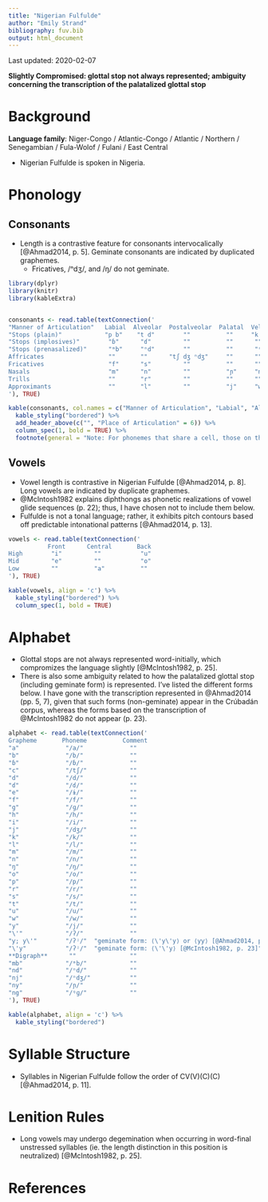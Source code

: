 ```yaml
---
title: "Nigerian Fulfulde"
author: "Emily Strand"
bibliography: fuv.bib
output: html_document
---
```


Last updated: 2020-02-07

**Slightly Compromised: glottal stop not always represented; ambiguity concerning the transcription of the palatalized glottal stop**

# Background

**Language family**: Niger-Congo / Atlantic-Congo / Atlantic / Northern / Senegambian / Fula-Wolof / Fulani / East Central

* Nigerian Fulfulde is spoken in Nigeria.

# Phonology

## Consonants

* Length is a contrastive feature for consonants intervocalically [@Ahmad2014, p. 5]. Geminate consonants are indicated by duplicated graphemes.
    - Fricatives, /ⁿdʒ/, and /ŋ/ do not geminate.

```r

library(dplyr)
library(knitr)
library(kableExtra)


consonants <- read.table(textConnection('
"Manner of Articulation"   Labial  Alveolar  Postalveolar  Palatal  Velar   Glottal   
"Stops (plain)"            "p b"    "t d"        ""          ""     "k ɡ"   "ʔ ʔʲ"
"Stops (implosives)"        "ɓ"      "ɗ"         ""          ""      ""       ""
"Stops (prenasalized)"      "ᵐb"     "ⁿd"        ""          ""      "ᵑɡ"     ""
Affricates                  ""       ""      "tʃ dʒ ⁿdʒ"     ""      ""       ""
Fricatives                  "f"      "s"         ""          ""      ""       "h"
Nasals                      "m"      "n"         ""          "ɲ"     "ŋ"      ""
Trills                      ""       "r"         ""          ""      ""       ""
Approximants                ""       "l"         ""          "j"     "w"      ""
'), TRUE)

kable(consonants, col.names = c("Manner of Articulation", "Labial", "Alveolar", "Postalveolar", "Palatal", "Velar", "Glottal"), align = 'c') %>%
  kable_styling("bordered") %>%
  add_header_above(c("", "Place of Articulation" = 6)) %>%
  column_spec(1, bold = TRUE) %>%
  footnote(general = "Note: For phonemes that share a cell, those on the left are voiceless and those on the right are voiced. The postalveolar affricate on the right is prenasalized. The glottal stop on the right is palatalized.", general_title = "")
```

## Vowels

* Vowel length is contrastive in Nigerian Fulfulde [@Ahmad2014, p. 8]. Long vowels are indicated by duplicate graphemes.
* @McIntosh1982 explains diphthongs as phonetic realizations of vowel glide sequences (p. 22); thus, I have chosen not to include them below.
* Fulfulde is not a tonal language; rather, it exhibits pitch contours based off predictable intonational patterns [@Ahmad2014, p. 13].

```r

vowels <- read.table(textConnection('
           Front      Central       Back
High        "i"         ""           "u"
Mid         "e"         ""           "o"
Low         ""          "a"          ""
'), TRUE)

kable(vowels, align = 'c') %>%
  kable_styling("bordered") %>%
  column_spec(1, bold = TRUE)
```

# Alphabet

* Glottal stops are not always represented word-initially, which compromizes the language slightly [@McIntosh1982, p. 25].
* There is also some ambiguity related to how the palatalized glottal stop (including geminate form) is represented. I've listed the different forms below. I have gone with the transcription represented in @Ahmad2014 (pp. 5, 7), given that such forms (non-geminate) appear in the Crúbadán corpus, whereas the forms based on the transcription of @McIntosh1982 do not appear (p. 23).

```r

alphabet <- read.table(textConnection('
Grapheme       Phoneme          Comment
"a"             "/a/"             ""
"b"             "/b/"             ""
"ɓ"             "/ɓ/"             ""
"c"             "/tʃ/"            ""
"d"             "/d/"             ""
"ɗ"             "/ɗ/"             ""
"e"             "/ɨ/"             ""
"f"             "/f/"             ""
"g"             "/ɡ/"             ""
"h"             "/h/"             ""
"i"             "/i/"             ""
"j"             "/dʒ/"            ""
"k"             "/k/"             ""
"l"             "/l/"             ""
"m"             "/m/"             ""
"n"             "/n/"             ""
"ŋ"             "/ŋ/"             ""
"o"             "/o/"             ""
"p"             "/p/"             ""
"r"             "/r/"             ""
"s"             "/s/"             ""
"t"             "/t/"             ""
"u"             "/u/"             ""
"w"             "/w/"             ""
"y"             "/j/"             ""
"\'"            "/ʔ/"             ""
"ƴ; y\'"        "/ʔʲ/"  "geminate form: ⟨\'y\'y⟩ or ⟨ƴƴ⟩ [@Ahmad2014, pp. 5, 7]"
"\'y"           "/ʔʲ/"  "geminate form: ⟨\'\'y⟩ [@McIntosh1982, p. 23]"
**Digraph**      ""               ""
"mb"            "/ᵐb/"            ""
"nd"            "/ⁿd/"            ""
"nj"            "/ⁿdʒ/"           ""
"ny"            "/ɲ/"             ""
"ng"            "/ᵑɡ/"            ""
'), TRUE)

kable(alphabet, align = 'c') %>%
  kable_styling("bordered")
```

# Syllable Structure

* Syllables in Nigerian Fulfulde follow the order of CV(V)(C)(C) [@Ahmad2014, p. 11].

# Lenition Rules

* Long vowels may undergo degemination when occurring in word-final unstressed syllables (ie. the length distinction in this position is neutralized) [@McIntosh1982, p. 25].

# References

